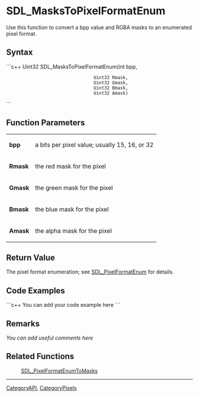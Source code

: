 <!-- pragma section-numbers off -->
<!-- pragma disable-camelcase -->

= SDL_MasksToPixelFormatEnum =
Use this function to convert a bpp value and RGBA masks to an enumerated pixel format.


== Syntax ==
```c++
Uint32 SDL_MasksToPixelFormatEnum(int    bpp,
                                  Uint32 Rmask,
                                  Uint32 Gmask,
                                  Uint32 Bmask,
                                  Uint32 Amask)
```

== Function Parameters ==
{|
|'''bpp'''
|a bits per pixel value; usually 15, 16, or 32
|-
|'''Rmask'''
|the red mask for the pixel
|-
|'''Gmask'''
|the green mask for the pixel
|-
|'''Bmask'''
|the blue mask for the pixel
|-
|'''Amask'''
|the alpha mask for the pixel
|}

== Return Value ==
The pixel format enumeration; see [[SDL_PixelFormatEnum]] for details.

== Code Examples ==
```c++
You can add your code example here
```

== Remarks ==
''You can add useful comments here''

== Related Functions ==
:[[SDL_PixelFormatEnumToMasks]]

----
[[CategoryAPI]], [[CategoryPixels]]
